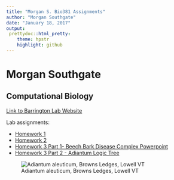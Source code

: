 ```yaml
---
title: "Morgan S. Bio381 Assignments"
author: "Morgan Southgate"
date: "January 18, 2017"
output: 
 prettydoc::html_pretty:
    theme: hpstr
    highlight: github
---
```


# Morgan Southgate

## Computational Biology

[Link to Barrington Lab Website](http://www.uvm.edu/~dbarring/DSBpeople.html)


Lab assignments: 

* [Homework 1](test.html)   
* [Homework 2](Homework2.html)
* [Homework 3 Part 1- Beech Bark Disease Complex Powerpoint](Libraries\Documents\Bio381\BeechBarkDisease_BeamerPresentation\BBD_Complex.html) 
* [Homework 3 Part 2 - Adiantum Logic Tree](Bio381\Adiantum\Adiantum_LogicTree.html) 

![Adiantum aleuticum, Browns Ledges, Lowell VT](AleutianMaidenhairFern.jpg)



